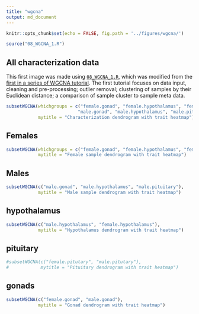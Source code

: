 ```yaml
---
title: "wgcna"
output: md_document
---
```


```r
knitr::opts_chunk$set(echo = FALSE, fig.path = '../figures/wgcna/')

source("08_WGCNA_1.R")
```

## All characterization data

This first image was made using [`08_WGCNA_1.R`](https://github.com/macmanes-lab/DoveParentsRNAseq/blob/master/analysis/08_WGCNA_1.R), which was modified from the [first in a series of WGCNA tutorial](https://horvath.genetics.ucla.edu/html/CoexpressionNetwork/Rpackages/WGCNA/Tutorials/Consensus-DataInput.R). The first tutorial focuses on data input, cleaning and pre-processing; outlier removal; clustering of samples by their Euclidean distance; a comparison of sample cluster to sample meta data.

```r

subsetWGCNA(whichgroups = c("female.gonad", "female.hypothalamus", "female.pituitary",
                           "male.gonad", "male.hypothalamus", "male.pituitary"),
            mytitle = "Characterization dendrogram with trait heatmap")

```


## Females

```r
subsetWGCNA(whichgroups = c("female.gonad", "female.hypothalamus", "female.pituitary"),
            mytitle = "Female sample dendrogram with trait heatmap")


```


## Males

```r
subsetWGCNA(c("male.gonad", "male.hypothalamus", "male.pituitary"),
            mytitle = "Male sample dendrogram with trait heatmap")

```


## hypothalamus

```r
subsetWGCNA(c("male.hypothalamus", "female.hypothalamus"),
            mytitle = "Hypothalamus dendrogram with trait heatmap")

```

## pituitary

```r
#subsetWGCNA(c("female.pitutary", "male.pitutary"),
#            mytitle = "Pituitary dendrogram with trait heatmap")
```

## gonads

```r
subsetWGCNA(c("female.gonad", "male.gonad"),
            mytitle = "Gonad dendrogram with trait heatmap")

```
